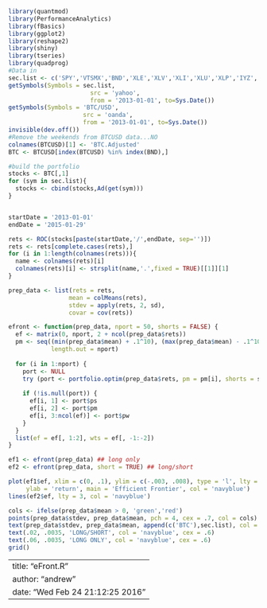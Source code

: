 
```r
library(quantmod)
library(PerformanceAnalytics)
library(fBasics)
library(ggplot2)
library(reshape2)
library(shiny)
library(tseries)
library(quadprog)
#Data in
sec.list <- c('SPY','VTSMX','BND','XLE','XLV','XLI','XLU','XLP','IYZ','XLK','XLY','XLF','XLB','GLD','SLV','EFA','EEM')
getSymbols(Symbols = sec.list,
                       src = 'yahoo',
                       from = '2013-01-01', to=Sys.Date())
getSymbols(Symbols = 'BTC/USD',
                     src = 'oanda',
                     from = '2013-01-01', to=Sys.Date())
invisible(dev.off())
#Remove the weekends from BTCUSD data...NO
colnames(BTCUSD)[1] <- 'BTC.Adjusted'
BTC <- BTCUSD[index(BTCUSD) %in% index(BND),]

#build the portfolio
stocks <- BTC[,1]
for (sym in sec.list){
  stocks <- cbind(stocks,Ad(get(sym)))
}


startDate = '2013-01-01'
endDate = '2015-01-29'

rets <- ROC(stocks[paste(startDate,'/',endDate, sep='')])
rets <- rets[complete.cases(rets),]
for (i in 1:length(colnames(rets))){
  name <- colnames(rets)[i]
  colnames(rets)[i] <- strsplit(name,'.',fixed = TRUE)[[1]][1]
}

prep_data <- list(rets = rets,
                 mean = colMeans(rets),
                 stdev = apply(rets, 2, sd),
                 covar = cov(rets))

efront <- function(prep_data, nport = 50, shorts = FALSE) {
  ef <- matrix(0, nport, 2 + ncol(prep_data$rets))
  pm <- seq((min(prep_data$mean) + .1^10), (max(prep_data$mean) - .1^10), 
            length.out = nport)
  
  for (i in 1:nport) {
    port <- NULL
    try (port <- portfolio.optim(prep_data$rets, pm = pm[i], shorts = shorts))
    
    if (!is.null(port)) {
      ef[i, 1] <- port$ps
      ef[i, 2] <- port$pm
      ef[i, 3:ncol(ef)] <- port$pw
    }
  }
  list(ef = ef[, 1:2], wts = ef[, -1:-2])
}

ef1 <- efront(prep_data) ## long only
ef2 <- efront(prep_data, short = TRUE) ## long/short

plot(ef1$ef, xlim = c(0, .1), ylim = c(-.003, .008), type = 'l', lty = 6, xlab = 'risk(sd)', 
     ylab = 'return', main = 'Efficient Frontier', col = 'navyblue')
lines(ef2$ef, lty = 3, col = 'navyblue')

cols <- ifelse(prep_data$mean > 0, 'green','red')
points(prep_data$stdev, prep_data$mean, pch = 4, cex = .7, col = cols)
text(prep_data$stdev, prep_data$mean, append(c('BTC'),sec.list), col = cols, cex = .5, adj = -.4)
text(.02, .0035, 'LONG/SHORT', col = 'navyblue', cex = .6)
text(.06, .0035, 'LONG ONLY', col = 'navyblue', cex = .6)
grid()
```


---
title: "eFront.R"
author: "andrew"
date: "Wed Feb 24 21:12:25 2016"
---
